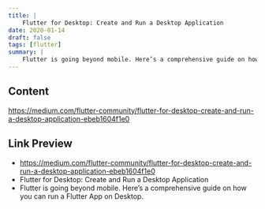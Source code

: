 ```yaml
---
title: |
    Flutter for Desktop: Create and Run a Desktop Application
date: 2020-01-14
draft: false
tags: [flutter]
summary: |
    Flutter is going beyond mobile. Here’s a comprehensive guide on how you can run a Flutter App on Desktop.
---
```


## Content

https://medium.com/flutter-community/flutter-for-desktop-create-and-run-a-desktop-application-ebeb1604f1e0

## Link Preview

- https://medium.com/flutter-community/flutter-for-desktop-create-and-run-a-desktop-application-ebeb1604f1e0
- Flutter for Desktop: Create and Run a Desktop Application
- Flutter is going beyond mobile. Here’s a comprehensive guide on how you can run a Flutter App on Desktop.
